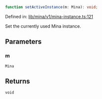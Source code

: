 ```ts
function setActiveInstance(m: Mina): void;
```

Defined in: [lib/mina/v1/mina-instance.ts:121](https://github.com/o1-labs/o1js/blob/fca908c243ee8e908efacaf73a882d48759e675a/src/lib/mina/v1/mina-instance.ts#L121)

Set the currently used Mina instance.

## Parameters

### m

`Mina`

## Returns

`void`
